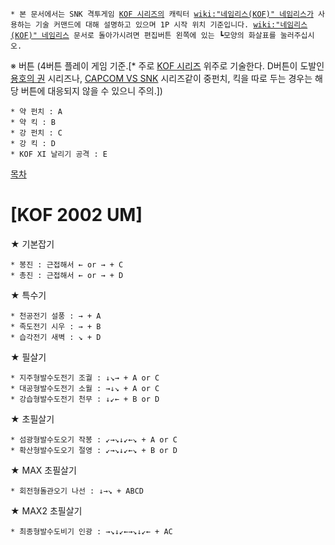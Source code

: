  * 본 문서에서는 SNK 격투게임 [[KOF 시리즈]]의 캐릭터 [[wiki:"네임리스(KOF)" 네임리스]]가 사용하는 기술 커맨드에 대해 설명하고 있으며 1P 시작 위치 기준입니다. [[wiki:"네임리스(KOF)" 네임리스]] 문서로 돌아가시려면 편집버튼 왼쪽에 있는 ┗모양의 화살표를 눌러주십시오.

※ 버튼 (4버튼 플레이 게임 기준.[* 주로 [[KOF 시리즈]] 위주로 기술한다. D버튼이 도발인 [[용호의 권]] 시리즈나, [[CAPCOM VS SNK]] 시리즈같이 중펀치, 킥을 따로 두는 경우는 해당 버튼에 대응되지 않을 수 있으니 주의.])
 * 약 펀치 : A
 * 약 킥 : B
 * 강 펀치 : C
 * 강 킥 : D
 * KOF XI 날리기 공격 : E

[[목차]]
= [KOF 2002 UM] =

★ 기본잡기
 * 봉진 : 근접해서 ← or → + C
 * 총진 : 근접해서 ← or → + D

★ 특수기
 * 천공전기 설풍 : → + A
 * 족도전기 시우 : → + B
 * 습각전기 새벽 : ↘ + D

★ 필살기
 * 지주형발수도전기 조궐 : ↓↘→ + A or C
 * 대공형발수도전기 소월 : →↓↘ + A or C
 * 강습형발수도전기 천무 : ↓↙← + B or D

★ 초필살기
 * 섬광형발수도오기 작봉 : ↙→↘↓↙←↘ + A or C
 * 확산형발수도오기 절영 : ↙→↘↓↙←↘ + B or D

★ MAX 초필살기
 * 회전형돌관오기 나선 : ↓→↘ + ABCD

★ MAX2 초필살기
 * 최종형발수도비기 인광 : →↘↓↙←→↘↓↙← + AC
